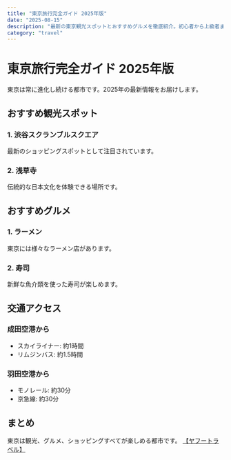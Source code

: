 ```yaml
---
title: "東京旅行完全ガイド 2025年版"
date: "2025-08-15"
description: "最新の東京観光スポットとおすすめグルメを徹底紹介。初心者から上級者まで楽しめる東京旅行の完全ガイド。"
category: "travel"
---
```


# 東京旅行完全ガイド 2025年版

東京は常に進化し続ける都市です。2025年の最新情報をお届けします。

## おすすめ観光スポット

### 1. 渋谷スクランブルスクエア
最新のショッピングスポットとして注目されています。

### 2. 浅草寺
伝統的な日本文化を体験できる場所です。

## おすすめグルメ

### 1. ラーメン
東京には様々なラーメン店があります。

### 2. 寿司
新鮮な魚介類を使った寿司が楽しめます。

## 交通アクセス

### 成田空港から
- スカイライナー: 約1時間
- リムジンバス: 約1.5時間

### 羽田空港から
- モノレール: 約30分
- 京急線: 約30分

## まとめ

東京は観光、グルメ、ショッピングすべてが楽しめる都市です。 
<a href="https://px.a8.net/svt/ejp?a8mat=45DQIS+30YCHE+4ZCO+60WN6" rel="nofollow">【ヤフートラベル】</a>
<img border="0" width="1" height="1" src="https://www15.a8.net/0.gif?a8mat=45DQIS+30YCHE+4ZCO+60WN6" alt="">